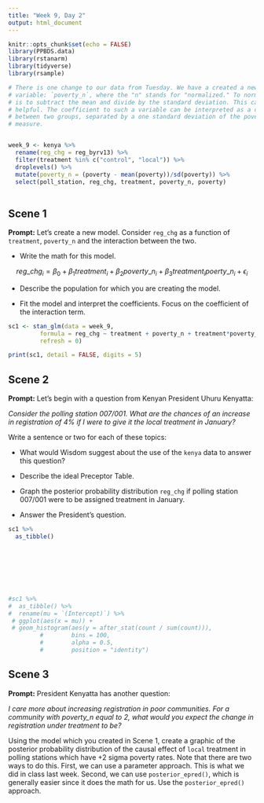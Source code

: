 ```yaml
---
title: "Week 9, Day 2"
output: html_document
---
```


```r
knitr::opts_chunk$set(echo = FALSE)
library(PPBDS.data)
library(rstanarm)
library(tidyverse)
library(rsample)

# There is one change to our data from Tuesday. We have a created a new
# variable: `poverty_n`, where the "n" stands for "normalized." To normalize data
# is to subtract the mean and divide by the standard deviation. This can be
# helpful. The coefficient to such a variable can be interpreted as a comparison
# between two groups, separated by a one standard deviation of the poverty
# measure.


week_9 <- kenya %>% 
  rename(reg_chg = reg_byrv13) %>% 
  filter(treatment %in% c("control", "local")) %>% 
  droplevels() %>% 
  mutate(poverty_n = (poverty - mean(poverty))/sd(poverty)) %>% 
  select(poll_station, reg_chg, treatment, poverty_n, poverty)
  
```


## Scene 1

**Prompt:** Let's create a new model. Consider `reg_chg` as a function of `treatment`, `poverty_n` and the interaction between the two.

* Write the math for this model.

$$ reg\_chg_i = \beta_0 + \beta_1treatment_i + \beta_2poverty\_n_i + \beta_3treatment_ipoerty\_n_i + \epsilon_i $$

* Describe the population for which you are creating the model.

* Fit the  model and interpret the coefficients. Focus on the coefficient of the interaction term.

```r
sc1 <- stan_glm(data = week_9,
         formula = reg_chg ~ treatment + poverty_n + treatment*poverty_n,
         refresh = 0)

print(sc1, detail = FALSE, digits = 5)
```



## Scene 2

**Prompt:** Let's begin with a question from Kenyan President Uhuru Kenyatta:

*Consider the polling station 007/001. What are the chances of an increase in registration of 4% if I were to give it the local treatment in January?*

Write a sentence or two for each of these topics:

* What would Wisdom suggest about the use of the `kenya` data to answer this question?

* Describe the ideal Preceptor Table.

* Graph the posterior probability distribution `reg_chg` if polling station 007/001 were to be assigned treatment in January.

* Answer the President's question.

```r
sc1 %>%
  as_tibble() 








#sc1 %>%
#  as_tibble() %>%
#  rename(mu = `(Intercept)`) %>%
 # ggplot(aes(x = mu)) +
 # geom_histogram(aes(y = after_stat(count / sum(count))),
         #        bins = 100,
         #        alpha = 0.5,
         #        position = "identity")

```



## Scene 3


**Prompt:**  President Kenyatta has another question:

*I care more about increasing registration in poor communities. For a community with poverty_n equal to 2, what would you expect the change in registration under treatment to be?*

Using the model which you created in Scene 1, create a graphic of the posterior probability distribution of the causal effect of `local` treatment in polling stations which have +2 sigma poverty rates. Note that there are two ways to do this. First, we can use a parameter approach. This is what we did in class last week. Second, we can use `posterior_epred()`, which is generally easier since it does the math for us. Use the `posterior_epred()` approach. 



